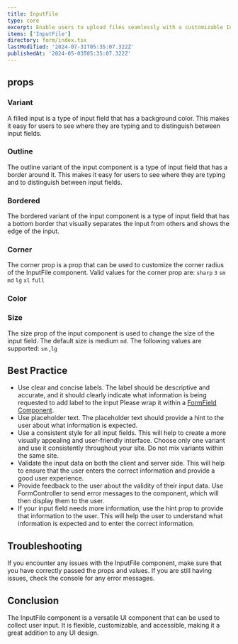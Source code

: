```yaml
---
title: InputFile
type: core
excerpt: Enable users to upload files seamlessly with a customizable InputFile component for React. Streamline file selection and validation for enhanced user experience.
items: ['InputFile']
directory: form/index.tsx
lastModified: '2024-07-31T05:35:07.322Z'
publishedAt: '2024-05-03T05:35:07.322Z'
---
```


## props

### Variant

A filled input is a type of input field that has a background color. This makes it easy for users to see where they are typing and to distinguish between input fields.

<Playground direction="column" name="inputFileFilled" root="form/inputFile" />

### Outline

The outline variant of the input component is a type of input field that has a border around it. This makes it easy for users to see where they are typing and to distinguish between input fields.

<Playground direction="column" name="inputFileOutline" root="form/inputFile" />

### Bordered

The bordered variant of the input component is a type of input field that has a bottom border that visually separates the input from others and shows the edge of the input.

<Playground direction="column" name="inputFileBordered" root="form/inputFile" />

### Corner

The corner prop is a prop that can be used to customize the corner radius of the InputFile component. Valid values for the corner prop are: `sharp` `3` `sm` `md` `lg` `xl` `full`

<Playground direction="column" name="inputFileCorner" root="form/inputFile" />

### Color

<Playground direction="column" name="inputFileColor" root="form/inputFile" />

### Size

The size prop of the input component is used to change the size of the input field. The default size is medium `md`. The following values are supported: `sm` ,`lg`

<Playground direction="column" name="inputFileSize" root="form/inputFile" />

## Best Practice

- Use clear and concise labels. The label should be descriptive and accurate, and it should clearly indicate what information is being requested to add label to the input Please wrap it within a [FormField Component]().
- Use placeholder text. The placeholder text should provide a hint to the user about what information is expected.
- Use a consistent style for all input fields. This will help to create a more visually appealing and user-friendly interface. Choose only one variant and use it consistently throughout your site. Do not mix variants within the same site.
- Validate the input data on both the client and server side. This will help to ensure that the user enters the correct information and provide a good user experience.
- Provide feedback to the user about the validity of their input data. Use FormController to send error messages to the component, which will then display them to the user.
- If your input field needs more information, use the hint prop to provide that information to the user. This will help the user to understand what information is expected and to enter the correct information.

## Troubleshooting

If you encounter any issues with the InputFile component, make sure that you have correctly passed the props and values. If you are still having issues, check the console for any error messages.

## Conclusion

The InputFile component is a versatile UI component that can be used to collect user input. It is flexible, customizable, and accessible, making it a great addition to any UI design.
